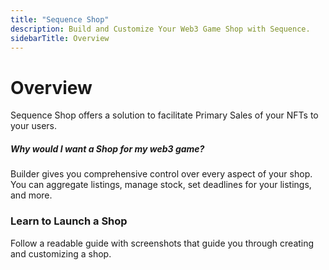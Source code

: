 ```yaml
---
title: "Sequence Shop"
description: Build and Customize Your Web3 Game Shop with Sequence.
sidebarTitle: Overview
---
```


# Overview

Sequence Shop offers a solution to facilitate Primary Sales of your NFTs to your users.

##### Why would I want a Shop for my web3 game?

Builder gives you comprehensive control over every aspect of your shop. You can aggregate listings, manage stock, set deadlines for your listings, and more.

### Learn to Launch a Shop

<CardGroup cols={2}>
  <Card title="10-step Readable Guide" icon="book-open" href="/solutions/shop/guide">
    Follow a readable guide with screenshots that guide you through creating and customizing a shop.
  </Card>
</CardGroup>